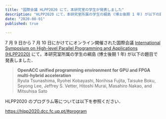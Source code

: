 ```yaml
---
title: "国際会議 HLPP2020 にて，本研究室の学生が発表しました"
description: "HLPP2020 にて，本研究室所属の学生の綱島 (博士後期 1 年) が以下の題目で発表しました．"
date: "2020-08-01"
published: true
 
---
```


7 月 9 日から 7 月 10 日にかけてにオンライン開催された国際会議 [International Symposium on High-level Parallel Programming and Applications (HLPP2020)](https://hlpp2020.dcc.fc.up.pt/) にて，本研究室所属の学生の綱島 (博士後期 1 年) が以下の題目で発表しました．

> **OpenACC unified programming environment for GPU and FPGA multi-hybrid acceleration**  
> Ryuta Tsunashima, Ryohei Kobayashi, Norihisa Fujita, Taisuke Boku, Seyong Lee, Jeffrey S. Vetter, Hitoshi Murai, Masahiro Nakao, and Mitsuhisa Sato

HLPP2020 のプログラム等については以下を参照ください．

https://hlpp2020.dcc.fc.up.pt/#program
